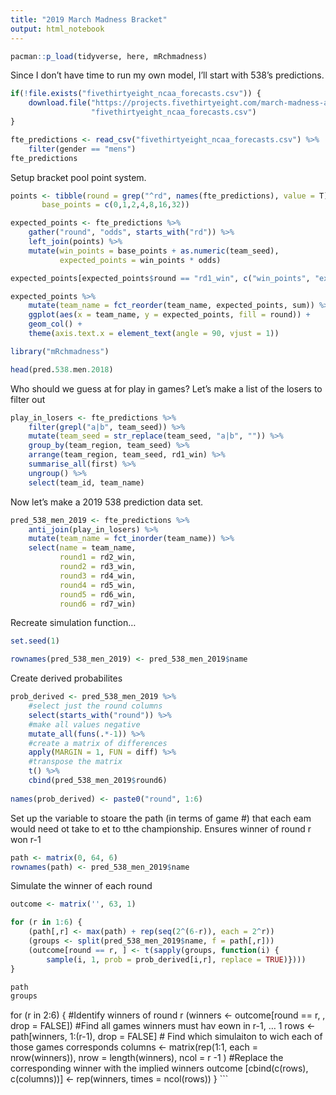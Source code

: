 ```yaml
---
title: "2019 March Madness Bracket"
output: html_notebook
---
```

```r
pacman::p_load(tidyverse, here, mRchmadness)
```

Since I don't have time to run my own model, I'll start with 538's predictions.

```r
if(!file.exists("fivethirtyeight_ncaa_forecasts.csv")) {
    download.file("https://projects.fivethirtyeight.com/march-madness-api/2019/fivethirtyeight_ncaa_forecasts.csv",
                  "fivethirtyeight_ncaa_forecasts.csv")
}
```

```r
fte_predictions <- read_csv("fivethirtyeight_ncaa_forecasts.csv") %>%
    filter(gender == "mens")
fte_predictions 
```

Setup bracket pool point system.

```r
points <- tibble(round = grep("^rd", names(fte_predictions), value = T),
       base_points = c(0,1,2,4,8,16,32))
```

```r
expected_points <- fte_predictions %>%
    gather("round", "odds", starts_with("rd")) %>%
    left_join(points) %>%
    mutate(win_points = base_points + as.numeric(team_seed),
           expected_points = win_points * odds)

expected_points[expected_points$round == "rd1_win", c("win_points", "expected_points")] <- 0
```

```r
expected_points %>%
    mutate(team_name = fct_reorder(team_name, expected_points, sum)) %>%
    ggplot(aes(x = team_name, y = expected_points, fill = round)) +
    geom_col() +
    theme(axis.text.x = element_text(angle = 90, vjust = 1))
```

```r
library("mRchmadness")
```

```r
head(pred.538.men.2018)
```

Who should we guess at for play in games?  Let's make a list of the losers to filter out

```r
play_in_losers <- fte_predictions %>%
    filter(grepl("a|b", team_seed)) %>%
    mutate(team_seed = str_replace(team_seed, "a|b", "")) %>%
    group_by(team_region, team_seed) %>%
    arrange(team_region, team_seed, rd1_win) %>%
    summarise_all(first) %>%
    ungroup() %>%
    select(team_id, team_name)
```

Now let's make a 2019 538 prediction data set.

```r
pred_538_men_2019 <- fte_predictions %>%
    anti_join(play_in_losers) %>%
    mutate(team_name = fct_inorder(team_name)) %>%
    select(name = team_name, 
           round1 = rd2_win,
           round2 = rd3_win,
           round3 = rd4_win,
           round4 = rd5_win,
           round5 = rd6_win,
           round6 = rd7_win)
```

Recreate simulation function...

```r
set.seed(1)

rownames(pred_538_men_2019) <- pred_538_men_2019$name


```

Create derived probabilites

```r

prob_derived <- pred_538_men_2019 %>%
    #select just the round columns
    select(starts_with("round")) %>%
    #make all values negative
    mutate_all(funs(.*-1)) %>%
    #create a matrix of differences
    apply(MARGIN = 1, FUN = diff) %>%
    #transpose the matrix
    t() %>%
    cbind(pred_538_men_2019$round6)
    
names(prob_derived) <- paste0("round", 1:6)

```

Set up the variable to stoare the path (in terms of game #) that each eam would need ot take to et to tthe championship. Ensures winner of round r won r-1

```r
path <- matrix(0, 64, 6)
rownames(path) <- pred_538_men_2019$name
```

Simulate the winner of each round

```r
outcome <- matrix('', 63, 1)

for (r in 1:6) {
    (path[,r] <- max(path) + rep(seq(2^(6-r)), each = 2^r))
    (groups <- split(pred_538_men_2019$name, f = path[,r]))
    (outcome[round == r, ] <- t(sapply(groups, function(i) {
        sample(i, 1, prob = prob_derived[i,r], replace = TRUE)})))
}

path
groups
```


for (r in 2:6) {
    #Identify winners of round r
    (winners <- outcome[round == r, , drop = FALSE])
    #Find all games winners must hav eown in r-1, ... 1
    rows <- path[winners, 1:(r-1), drop = FALSE]
    # Find which simulaiton to wich each of those games corresponds
    columns <- matrix(rep(1:1, each = nrow(winners)), nrow = length(winners), ncol = r -1 )
    #Replace the corresponding winner with the implied winners
    outcome [cbind(c(rows), c(columns))] <- rep(winners, times = ncol(rows))
}
```



